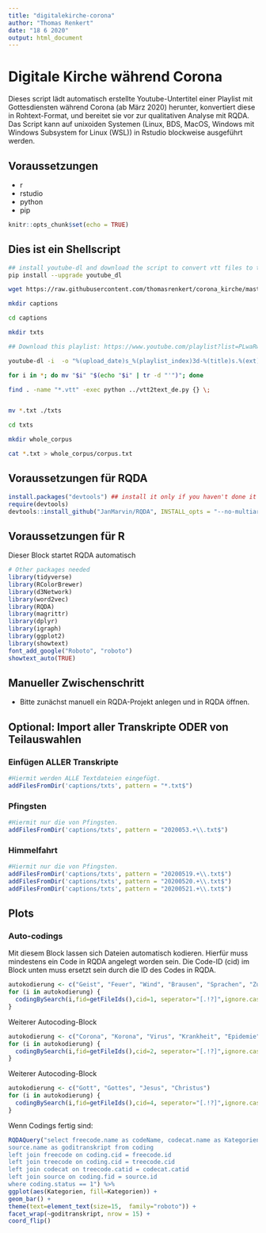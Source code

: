 ```yaml
---
title: "digitalekirche-corona"
author: "Thomas Renkert"
date: "18 6 2020"
output: html_document
---
```


# Digitale Kirche während Corona 

Dieses script lädt automatisch erstellte Youtube-Untertitel einer Playlist mit Gottesdiensten während Corona (ab März 2020) herunter, konvertiert diese in Rohtext-Format, und bereitet sie vor zur qualitativen Analyse mit RQDA. Das Script kann auf unixoiden Systemen (Linux, BDS, MacOS, Windows mit Windows Subsystem for Linux (WSL)) in Rstudio blockweise ausgeführt werden. 

## Voraussetzungen

- r
- rstudio
- python
- pip

```r
knitr::opts_chunk$set(echo = TRUE)
```

## Dies ist ein Shellscript

```bash
## install youtube-dl and download the script to convert vtt files to txt
pip install --upgrade youtube_dl

wget https://raw.githubusercontent.com/thomasrenkert/corona_kirche/master/vtt2text_de.py

mkdir captions

cd captions

mkdir txts

## Download this playlist: https://www.youtube.com/playlist?list=PLwaRwXQ36qDvkhEPjds2ERcZhMo42AFg9 provided by @selinafui2@twitter.com . This may take a while. 

youtube-dl -i  -o "%(upload_date)s_%(playlist_index)3d-%(title)s.%(ext)s" --sub-lang de --write-auto-sub --skip-unavailable-fragments --skip-download https://www.youtube.com/playlist?list=PLwaRwXQ36qDvkhEPjds2ERcZhMo42AFg9

for i in *; do mv "$i" "$(echo "$i" | tr -d "'")"; done

find . -name "*.vtt" -exec python ../vtt2text_de.py {} \;


mv *.txt ./txts

cd txts

mkdir whole_corpus

cat *.txt > whole_corpus/corpus.txt
```

## Voraussetzungen für RQDA

```r
install.packages("devtools") ## install it only if you haven't done it yet
require(devtools)
devtools::install_github("JanMarvin/RQDA", INSTALL_opts = "--no-multiarch")

```

## Voraussetzungen für R

Dieser Block startet RQDA automatisch

```r
# Other packages needed
library(tidyverse)
library(RColorBrewer)
library(d3Network)
library(word2vec)
library(RQDA)
library(magrittr)
library(dplyr)
library(igraph)
library(ggplot2)
library(showtext)
font_add_google("Roboto", "roboto")
showtext_auto(TRUE)
```

## Manueller Zwischenschritt

- Bitte zunächst manuell ein RQDA-Projekt anlegen und in RQDA öffnen. 

## Optional: Import aller Transkripte ODER von Teilauswahlen

### Einfügen ALLER Transkripte

```r
#Hiermit werden ALLE Textdateien eingefügt.
addFilesFromDir('captions/txts', pattern = "*.txt$")
```

### Pfingsten

```r
#Hiermit nur die von Pfingsten.
addFilesFromDir('captions/txts', pattern = "2020053.+\\.txt$")
```

### Himmelfahrt
```r
#Hiermit nur die von Pfingsten.
addFilesFromDir('captions/txts', pattern = "20200519.+\\.txt$")
addFilesFromDir('captions/txts', pattern = "20200520.+\\.txt$")
addFilesFromDir('captions/txts', pattern = "20200521.+\\.txt$")
```

## Plots

### Auto-codings

Mit diesem Block lassen sich Dateien automatisch kodieren. Hierfür muss mindestens ein Code in RQDA angelegt worden sein. Die Code-ID (cid) im Block unten muss ersetzt sein durch die ID des Codes in RQDA.
```r
autokodierung <- c("Geist", "Feuer", "Wind", "Brausen", "Sprachen", "Zungen", "Himmel")
for (i in autokodierung) {
  codingBySearch(i,fid=getFileIds(),cid=1, seperator="[.!?]",ignore.case=TRUE)
}
```

Weiterer Autocoding-Block
```r
autokodierung <- c("Corona", "Korona", "Virus", "Krankheit", "Epidemie", "Pandemie", "krank")
for (i in autokodierung) {
  codingBySearch(i,fid=getFileIds(),cid=2, seperator="[.!?]",ignore.case=TRUE)
}
```

Weiterer Autocoding-Block
```r
autokodierung <- c("Gott", "Gottes", "Jesus", "Christus")
for (i in autokodierung) {
  codingBySearch(i,fid=getFileIds(),cid=4, seperator="[.!?]",ignore.case=TRUE)
}
```

Wenn Codings fertig sind:

```r
RQDAQuery("select freecode.name as codeName, codecat.name as Kategorien,
source.name as goditranskript from coding
left join freecode on coding.cid = freecode.id
left join treecode on coding.cid = treecode.cid
left join codecat on treecode.catid = codecat.catid
left join source on coding.fid = source.id
where coding.status == 1") %>%
ggplot(aes(Kategorien, fill=Kategorien)) +
geom_bar() +
theme(text=element_text(size=15,  family="roboto")) +
facet_wrap(~goditranskript, nrow = 15) +
coord_flip()
```




